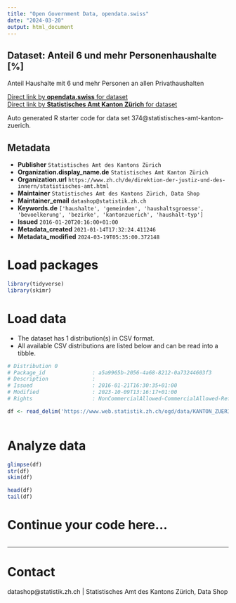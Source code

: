 ```yaml
---
title: "Open Government Data, opendata.swiss"
date: "2024-03-20"
output: html_document
---
```


## Dataset: Anteil 6 und mehr Personenhaushalte [%]

Anteil Haushalte mit 6 und mehr Personen an allen Privathaushalten

[Direct link by **opendata.swiss** for dataset](https://opendata.swiss/de/dataset/anteil-6-und-mehr-personenhaushalte)<br>
[Direct link by **Statistisches Amt Kanton Zürich** for dataset](https://www.zh.ch/de/politik-staat/gemeinden/gemeindeportraet.html)

Auto generated R starter code for data set 374@statistisches-amt-kanton-zuerich.

## Metadata

- **Publisher** `Statistisches Amt des Kantons Zürich`
- **Organization.display_name.de** `Statistisches Amt Kanton Zürich`
- **Organization.url** `https://www.zh.ch/de/direktion-der-justiz-und-des-innern/statistisches-amt.html`
- **Maintainer** `Statistisches Amt des Kantons Zürich, Data Shop`
- **Maintainer_email** `datashop@statistik.zh.ch`
- **Keywords.de** `['haushalte', 'gemeinden', 'haushaltsgroesse', 'bevoelkerung', 'bezirke', 'kantonzuerich', 'haushalt-typ']`
- **Issued** `2016-01-20T20:16:00+01:00`
- **Metadata_created** `2021-01-14T17:32:24.411246`
- **Metadata_modified** `2024-03-19T05:35:00.372148`


# Load packages

```r

library(tidyverse)
library(skimr)

```

# Load data

-   The dataset has 1 distribution(s) in CSV format.
-   All available CSV distributions are listed below and can be read into a tibble.

```r

# Distribution 0
# Package_id               : a5a9965b-2056-4a68-8212-0a73244603f3
# Description              : 
# Issued                   : 2016-01-21T16:30:35+01:00
# Modified                 : 2023-10-09T13:16:17+01:00
# Rights                   : NonCommercialAllowed-CommercialAllowed-ReferenceRequired

df <- read_delim('https://www.web.statistik.zh.ch/ogd/data/KANTON_ZUERICH_498.csv')



```

# Analyze data

```r

glimpse(df)
str(df)
skim(df)

head(df)
tail(df)

```

# Continue your code here...

```r

```

------------------------------------------------------------------------

# Contact

datashop@statistik.zh.ch | Statistisches Amt des Kantons Zürich, Data Shop
